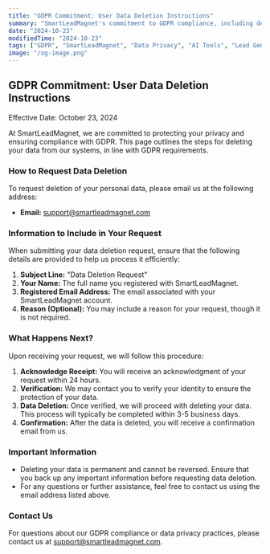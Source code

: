 ```yaml
---
title: "GDPR Commitment: User Data Deletion Instructions"
summary: "SmartLeadMagnet's commitment to GDPR compliance, including detailed instructions on user data deletion."
date: "2024-10-23"
modifiedTime: "2024-10-23"
tags: ["GDPR", "SmartLeadMagnet", "Data Privacy", "AI Tools", "Lead Generation", "User Engagement", "Compliance"]
image: "/og-image.png"
---
```


## GDPR Commitment: User Data Deletion Instructions

Effective Date: October 23, 2024

At SmartLeadMagnet, we are committed to protecting your privacy and ensuring compliance with GDPR. This page outlines the steps for deleting your data from our systems, in line with GDPR requirements.

### How to Request Data Deletion

To request deletion of your personal data, please email us at the following address:

- **Email:** [support@smartleadmagnet.com](mailto:support@smartleadmagnet.com)

### Information to Include in Your Request

When submitting your data deletion request, ensure that the following details are provided to help us process it efficiently:

1. **Subject Line:** "Data Deletion Request"
2. **Your Name:** The full name you registered with SmartLeadMagnet.
3. **Registered Email Address:** The email associated with your SmartLeadMagnet account.
4. **Reason (Optional):** You may include a reason for your request, though it is not required.

### What Happens Next?

Upon receiving your request, we will follow this procedure:

1. **Acknowledge Receipt:** You will receive an acknowledgment of your request within 24 hours.
2. **Verification:** We may contact you to verify your identity to ensure the protection of your data.
3. **Data Deletion:** Once verified, we will proceed with deleting your data. This process will typically be completed within 3-5 business days.
4. **Confirmation:** After the data is deleted, you will receive a confirmation email from us.

### Important Information

- Deleting your data is permanent and cannot be reversed. Ensure that you back up any important information before requesting data deletion.
- For any questions or further assistance, feel free to contact us using the email address listed above.

### Contact Us

For questions about our GDPR compliance or data privacy practices, please contact us at [support@smartleadmagnet.com](mailto:support@smartleadmagnet.com).

